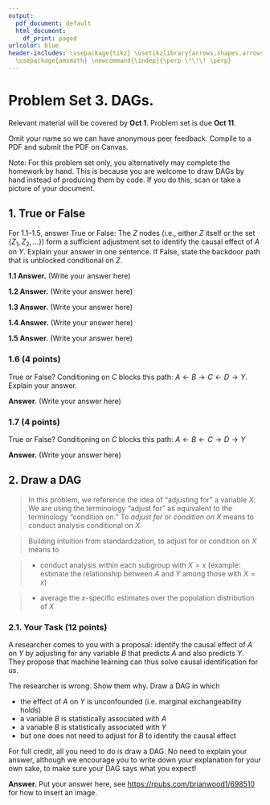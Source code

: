 ```yaml
---
output:
  pdf_document: default
  html_document:
    df_print: paged
urlcolor: blue
header-includes: \usepackage{tikz} \usetikzlibrary{arrows,shapes.arrows,positioning,shapes,patterns,calc}
  \usepackage{amsmath} \newcommand{\indep}{\perp \!\!\! \perp}
---
```


# Problem Set 3. DAGs.

Relevant material will be covered by **Oct 1**. Problem set is due **Oct 11**.

Omit your name so we can have anonymous peer feedback. Compile to a PDF and submit the PDF on Canvas. 

Note: For this problem set only, you alternatively may complete the homework by hand. This is because you are welcome to draw DAGs by hand instead of producing them by code. If you do this, scan or take a picture of your document.

## 1. True or False 

For 1.1--1.5, answer True or False: The $Z$ nodes (i.e., either $Z$ itself or the set $\{Z_1, Z_2, \ldots \}$) form a sufficient adjustment set to identify the causal effect of $A$ on $Y$. Explain your answer in one sentence. If False, state the backdoor path that is unblocked conditional on $Z$.


\begin{tikzpicture}
    \node[anchor = north west] at (-1.5,2) {1.1.  (4 points)};
    \node (x) at (-1,0) {$Z$};
    \node (a) at (0,0) {$A$};
    \node (y) at (1,0) {$Y$};
    \draw[->, thick] (a) -- (y);
    \draw[->, thick] (x) -- (a);
    \draw[->, thick] (x) to[bend right] (y);
    \node (u1) at (-.5,1) {$U$};
    \draw[->, thick] (u1) -- (x);
    \draw[->, thick] (u1) -- (a);
    \node at (0,-1.2) {};
\end{tikzpicture}
\begin{tikzpicture}
    \node[anchor = north west] at (-1.5,2) {1.2. (4 points)};
    \node (x) at (-1,0) {$Z$};
    \node (a) at (0,0) {$A$};
    \node (y) at (1,0) {$Y$};
    \draw[->, thick] (a) -- (y);
    \draw[->, thick] (x) -- (a);
    \draw[->, thick] (x) to[bend right] (y);
    \node (u1) at (-.5,1) {$U_2$};
    \draw[->, thick] (u1) -- (x);
    \draw[->, thick] (u1) -- (a);
    \node (u2) at (-1,-1) {$U_1$};
    \draw[->, thick] (u2) -- (x);
    \draw[->, thick] (u2) to[bend right] (y);
    \node at (0,-1.2) {};
\end{tikzpicture}
\begin{tikzpicture}
    \node[anchor = north west] at (-1.5,2) {1.3.  (4 points)};
    \node (z1) at (-1,0) {$Z_1$};
    \node (z2) at (0,1) {$Z_2$};
    \node (u) at (1,1) {$U$};
    \node (a) at (0,0) {$A$};
    \node (y) at (1,0) {$Y$};
    \draw[->, thick] (a) -- (y);
    \draw[->, thick] (z1) -- (a);
    \draw[->, thick] (z2) -- (y);
    \draw[->, thick] (z2) -- (a);
    \draw[->, thick] (u) -- (y);
    \draw[->, thick] (u) -- (z2);
    \draw[->, thick] (x) to[bend right] (y);
    \node at (0,-1.2) {};
\end{tikzpicture}
\begin{tikzpicture}
    \node[anchor = north west] at (-1.5,2) {1.4. (4 points)};
    \node (z1) at (-1,0) {$Z_1$};
    \node (z2) at (.5,-1) {$Z_2$};
    \node (a) at (0,0) {$A$};
    \node (y) at (1,0) {$Y$};
    \draw[->, thick] (a) -- (y);
    \draw[->, thick] (z1) -- (a);
    \draw[->, thick] (x) to[bend left] (y);
    \draw[->, thick] (a) -- (z2);
    \draw[->, thick] (y) -- (z2);
    \node at (0,-1.2) {};
\end{tikzpicture}
\begin{tikzpicture}
    \node[anchor = north west] at (-1.5,2) {1.5.  (4 points)};
    \node (x) at (-1,0) {$Z$};
    \node (a) at (0,0) {$A$};
    \node (y) at (1,0) {$Y$};
    \draw[->, thick] (a) -- (y);
    \draw[->, thick] (x) -- (a);
    \draw[->, thick] (x) to[bend right] (y);
    \node (u1) at (.5,1) {$U$};
    \draw[->, thick] (u1) -- (a);
    \draw[->, thick] (u1) -- (y);
    \node at (0,-1.2) {};
\end{tikzpicture}

**1.1 Answer.**  (Write your answer here)

**1.2 Answer.** (Write your answer here)

**1.3 Answer.** (Write your answer here)

**1.4 Answer.** (Write your answer here)

**1.5 Answer.** (Write your answer here)


### 1.6 (4 points)

True or False? Conditioning on $C$ blocks this path: $A\leftarrow B \rightarrow C \leftarrow D \rightarrow Y$. Explain your answer.

**Answer.** (Write your answer here)

### 1.7 (4 points)

True or False? Conditioning on $C$ blocks this path: $A\leftarrow B \leftarrow C \rightarrow D \rightarrow Y$

**Answer.** (Write your answer here)

## 2. Draw a DAG 

> In this problem, we reference the idea of "adjusting for" a variable $X$. We are using the terminology "adjust for" as equivalent to the terminology "condition on." To _adjust for_ or _condition on_ $X$ means to conduct analysis conditional on $X$.

> Building intuition from standardization, to adjust for or condition on $X$ means to

> * conduct analysis within each subgroup with $X = x$ (example: estimate the relationship between $A$ and $Y$ among those with $X = x$)

> * average the $x$-specific estimates over the population distribution of $X$

### 2.1. Your Task (12 points)
A researcher comes to you with a proposal: identify the causal effect of $A$ on $Y$ by adjusting for any variable $B$ that predicts $A$ and also predicts $Y$. They propose that machine learning can thus solve causal identification for us.

The researcher is wrong. Show them why. Draw a DAG in which

- the effect of $A$ on $Y$ is unconfounded (i.e. marginal exchangeability holds)
- a variable $B$ is statistically associated with $A$
- a variable $B$ is statistically associated with $Y$
- but one does not need to adjust for $B$ to identify the causal effect

For full credit, all you need to do is draw a DAG. No need to explain your answer, although we encourage you to write down your explanation for your own sake, to make sure your DAG says what you expect!

**Answer.** Put your answer here, see [https://rpubs.com/brianwood1/698510](https://rpubs.com/brianwood1/698510) for how to insert an image.
